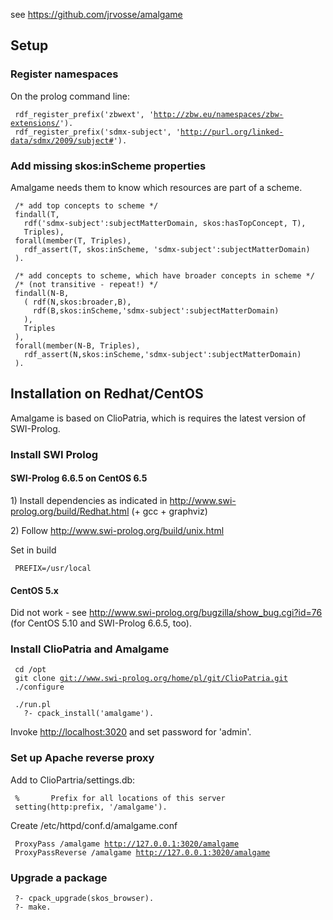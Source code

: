 see https://github.com/jrvosse/amalgame

==Setup==

===Register namespaces===

On the prolog command line:

  rdf_register_prefix('zbwext', 'http://zbw.eu/namespaces/zbw-extensions/').
  rdf_register_prefix('sdmx-subject', 'http://purl.org/linked-data/sdmx/2009/subject#').

===Add missing skos:inScheme properties===

Amalgame needs them to know which resources are part of a scheme.
 
  
  /* add top concepts to scheme */
  findall(T,
    rdf('sdmx-subject':subjectMatterDomain, skos:hasTopConcept, T),
    Triples),
  forall(member(T, Triples),
    rdf_assert(T, skos:inScheme, 'sdmx-subject':subjectMatterDomain)
  ).
  
  /* add concepts to scheme, which have broader concepts in scheme */
  /* (not transitive - repeat!) */
  findall(N-B,
    ( rdf(N,skos:broader,B),
      rdf(B,skos:inScheme,'sdmx-subject':subjectMatterDomain)
    ),
    Triples
  ),
  forall(member(N-B, Triples),
    rdf_assert(N,skos:inScheme,'sdmx-subject':subjectMatterDomain)
  ).  

==Installation on Redhat/CentOS==

Amalgame is based on ClioPatria, which is requires the latest version of SWI-Prolog.

===Install SWI Prolog===

====SWI-Prolog 6.6.5 on CentOS 6.5====

1) Install dependencies as indicated in http://www.swi-prolog.org/build/Redhat.html (+ gcc + graphviz)

2) Follow http://www.swi-prolog.org/build/unix.html

Set in build

  PREFIX=/usr/local

====CentOS 5.x====

Did not work - see http://www.swi-prolog.org/bugzilla/show_bug.cgi?id=76 (for CentOS 5.10 and SWI-Prolog 6.6.5, too).

===Install ClioPatria and Amalgame===

  cd /opt
  git clone git://www.swi-prolog.org/home/pl/git/ClioPatria.git
  ./configure

  ./run.pl
    ?- cpack_install('amalgame').

Invoke http://localhost:3020 and set password for 'admin'.

===Set up Apache reverse proxy===

Add to ClioPartria/settings.db:

  %       Prefix for all locations of this server
  setting(http:prefix, '/amalgame').

Create /etc/httpd/conf.d/amalgame.conf

  ProxyPass /amalgame http://127.0.0.1:3020/amalgame
  ProxyPassReverse /amalgame http://127.0.0.1:3020/amalgame

===Upgrade a package===

  ?- cpack_upgrade(skos_browser).
  ?- make.

